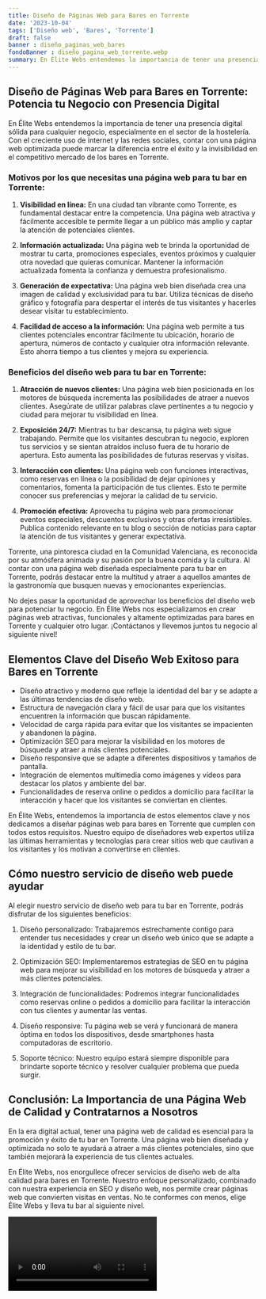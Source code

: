 ```yaml
---
title: Diseño de Páginas Web para Bares en Torrente
date: '2023-10-04'
tags: ['Diseño web', 'Bares', 'Torrente']
draft: false
banner : diseño_paginas_web_bares
fondoBanner : diseño_pagina_web_torrente.webp
summary: En Élite Webs entendemos la importancia de tener una presencia digital sólida para cualquier negocio, especialmente en el sector de la hostelería. Con el creciente uso de internet y las redes sociales, contar con una página web optimizada puede marcar la diferencia entre el éxito y la invisibilidad en el competitivo mercado de los bares en Torrente.
---
```


## Diseño de Páginas Web para Bares en Torrente: Potencia tu Negocio con Presencia Digital

En Élite Webs entendemos la importancia de tener una presencia digital sólida para cualquier negocio, especialmente en el sector de la hostelería. Con el creciente uso de internet y las redes sociales, contar con una página web optimizada puede marcar la diferencia entre el éxito y la invisibilidad en el competitivo mercado de los bares en Torrente.

### Motivos por los que necesitas una página web para tu bar en Torrente:

1. **Visibilidad en línea:** En una ciudad tan vibrante como Torrente, es fundamental destacar entre la competencia. Una página web atractiva y fácilmente accesible te permite llegar a un público más amplio y captar la atención de potenciales clientes.

2. **Información actualizada:** Una página web te brinda la oportunidad de mostrar tu carta, promociones especiales, eventos próximos y cualquier otra novedad que quieras comunicar. Mantener la información actualizada fomenta la confianza y demuestra profesionalismo.

3. **Generación de expectativa:** Una página web bien diseñada crea una imagen de calidad y exclusividad para tu bar. Utiliza técnicas de diseño gráfico y fotografía para despertar el interés de tus visitantes y hacerles desear visitar tu establecimiento.

4. **Facilidad de acceso a la información:** Una página web permite a tus clientes potenciales encontrar fácilmente tu ubicación, horario de apertura, números de contacto y cualquier otra información relevante. Esto ahorra tiempo a tus clientes y mejora su experiencia.

### Beneficios del diseño web para tu bar en Torrente:

1. **Atracción de nuevos clientes:** Una página web bien posicionada en los motores de búsqueda incrementa las posibilidades de atraer a nuevos clientes. Asegúrate de utilizar palabras clave pertinentes a tu negocio y ciudad para mejorar tu visibilidad en línea.

2. **Exposición 24/7:** Mientras tu bar descansa, tu página web sigue trabajando. Permite que los visitantes descubran tu negocio, exploren tus servicios y se sientan atraídos incluso fuera de tu horario de apertura. Esto aumenta las posibilidades de futuras reservas y visitas.

3. **Interacción con clientes:** Una página web con funciones interactivas, como reservas en línea o la posibilidad de dejar opiniones y comentarios, fomenta la participación de tus clientes. Esto te permite conocer sus preferencias y mejorar la calidad de tu servicio.

4. **Promoción efectiva:** Aprovecha tu página web para promocionar eventos especiales, descuentos exclusivos y otras ofertas irresistibles. Publica contenido relevante en tu blog o sección de noticias para captar la atención de tus visitantes y generar expectativa.

Torrente, una pintoresca ciudad en la Comunidad Valenciana, es reconocida por su atmósfera animada y su pasión por la buena comida y la cultura. Al contar con una página web diseñada especialmente para tu bar en Torrente, podrás destacar entre la multitud y atraer a aquellos amantes de la gastronomía que busquen nuevas y emocionantes experiencias.

No dejes pasar la oportunidad de aprovechar los beneficios del diseño web para potenciar tu negocio. En Élite Webs nos especializamos en crear páginas web atractivas, funcionales y altamente optimizadas para bares en Torrente y cualquier otro lugar. ¡Contáctanos y llevemos juntos tu negocio al siguiente nivel!

<GifSeo />

<Cta />

## Elementos Clave del Diseño Web Exitoso para Bares en Torrente

- Diseño atractivo y moderno que refleje la identidad del bar y se adapte a las últimas tendencias de diseño web.
- Estructura de navegación clara y fácil de usar para que los visitantes encuentren la información que buscan rápidamente.
- Velocidad de carga rápida para evitar que los visitantes se impacienten y abandonen la página.
- Optimización SEO para mejorar la visibilidad en los motores de búsqueda y atraer a más clientes potenciales.
- Diseño responsive que se adapte a diferentes dispositivos y tamaños de pantalla.
- Integración de elementos multimedia como imágenes y vídeos para destacar los platos y ambiente del bar.
- Funcionalidades de reserva online o pedidos a domicilio para facilitar la interacción y hacer que los visitantes se conviertan en clientes.

En Élite Webs, entendemos la importancia de estos elementos clave y nos dedicamos a diseñar páginas web para bares en Torrente que cumplen con todos estos requisitos. Nuestro equipo de diseñadores web expertos utiliza las últimas herramientas y tecnologías para crear sitios web que cautivan a los visitantes y los motivan a convertirse en clientes.

## Cómo nuestro servicio de diseño web puede ayudar

Al elegir nuestro servicio de diseño web para tu bar en Torrente, podrás disfrutar de los siguientes beneficios:

1. Diseño personalizado: Trabajaremos estrechamente contigo para entender tus necesidades y crear un diseño web único que se adapte a la identidad y estilo de tu bar.

2. Optimización SEO: Implementaremos estrategias de SEO en tu página web para mejorar su visibilidad en los motores de búsqueda y atraer a más clientes potenciales.

3. Integración de funcionalidades: Podremos integrar funcionalidades como reservas online o pedidos a domicilio para facilitar la interacción con tus clientes y aumentar las ventas.

4. Diseño responsive: Tu página web se verá y funcionará de manera óptima en todos los dispositivos, desde smartphones hasta computadoras de escritorio.

5. Soporte técnico: Nuestro equipo estará siempre disponible para brindarte soporte técnico y resolver cualquier problema que pueda surgir.

## Conclusión: La Importancia de una Página Web de Calidad y Contratarnos a Nosotros

En la era digital actual, tener una página web de calidad es esencial para la promoción y éxito de tu bar en Torrente. Una página web bien diseñada y optimizada no solo te ayudará a atraer a más clientes potenciales, sino que también mejorará la experiencia de tus clientes actuales.

En Élite Webs, nos enorgullece ofrecer servicios de diseño web de alta calidad para bares en Torrente. Nuestro enfoque personalizado, combinado con nuestra experiencia en SEO y diseño web, nos permite crear páginas web que convierten visitas en ventas. No te conformes con menos, elige Élite Webs y lleva tu bar al siguiente nivel.

<Video />

<CtaBot job='Bares' city='Torrente'/>

<Gmaps query='Torrente+españa+maps' />